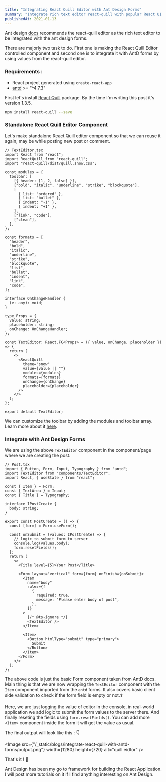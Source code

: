 ```yaml
---
title: "Integrating React Quill Editor with Ant Design Forms"
summary: "Integrate rich text editor react-quill with popular React UI framework Ant Design."
publishedAt: 2021-01-13
---
```


Ant design [docs](https://ant.design/docs/react/recommendation) recommends the react-quill editor as the rich text editor to be integrated with the ant design forms.

There are majorly two task to do. First one is making the React Quill Editor controlled component and second one is to integrate it with AntD forms by using values from the react-quill editor.

### Requirements :

- React project generated using `create-react-app`
- [antd](https://github.com/ant-design/ant-design) >= "^4.7.3"

First let's install [React Quill](https://github.com/zenoamaro/react-quill) package. By the time I'm writing this post it's version 1.3.5.

```bash
npm install react-quill --save
```

### Standalone React Quill Editor Component

Let's make standalone React Quill editor component so that we can reuse it again, may be while posting new post or comment.

```tsx
// TextEditor.tsx
import React from "react";
import ReactQuill from "react-quill";
import "react-quill/dist/quill.snow.css";

const modules = {
  toolbar: [
    [{ header: [1, 2, false] }],
    ["bold", "italic", "underline", "strike", "blockquote"],
    [
      { list: "ordered" },
      { list: "bullet" },
      { indent: "-1" },
      { indent: "+1" },
    ],
    ["link", "code"],
    ["clean"],
  ],
};

const formats = [
  "header",
  "bold",
  "italic",
  "underline",
  "strike",
  "blockquote",
  "list",
  "bullet",
  "indent",
  "link",
  "code",
];

interface OnChangeHandler {
  (e: any): void;
}

type Props = {
  value: string;
  placeholder: string;
  onChange: OnChangeHandler;
};

const TextEditor: React.FC<Props> = ({ value, onChange, placeholder }) => {
  return (
    <>
      <ReactQuill
        theme="snow"
        value={value || ""}
        modules={modules}
        formats={formats}
        onChange={onChange}
        placeholder={placeholder}
      />
    </>
  );
};

export default TextEditor;
```

We can customize the toolbar by adding the modules and toolbar array. Learn more about it [here](https://github.com/zenoamaro/react-quill#custom-toolbar).

### Integrate with Ant Design Forms

We are using the above `TextEditor` component in the component/page where we are creating the post.

```tsx
// Post.tsx
import { Button, Form, Input, Typography } from "antd";
import TextEditor from "components/TextEditor";
import React, { useState } from "react";

const { Item } = Form;
const { TextArea } = Input;
const { Title } = Typography;

interface IPostCreate {
  body: string;
}

export const PostCreate = () => {
  const [form] = Form.useForm();

  const onSubmit = (values: IPostCreate) => {
    // logic to submit form to server
    console.log(values.body);
    form.resetFields();
  };
  return (
    <>
      <Title level={5}>Your Post</Title>

      <Form layout="vertical" form={form} onFinish={onSubmit}>
        <Item
          name="body"
          rules={[
            {
              required: true,
              message: "Please enter body of post",
            },
          ]}
        >
          {/* @ts-ignore */}
          <TextEditor />
        </Item>

        <Item>
          <Button htmlType="submit" type="primary">
            Submit
          </Button>
        </Item>
      </Form>
    </>
  );
};
```

The above code is just the basic Form component taken from AntD docs. Main thing is that we are now wrapping the `TextEditor` component with the `Item` component imported from the `antd` forms. It also covers basic client side validation to check if the form field is empty or not.❓

Here, we are just logging the value of editor in the console, in real-world application we add logic to submit the form values to the server there. And finally reseting the fields using `form.resetFields()`. You can add more `<Item>` component inside the form it will get the value as usual.

The final output will look like this : 👇

<Image
  src={"/_static/blogs/integrate-react-quill-with-antd-forms/output.png"}
  width={1280}
  height={720}
  alt="quill eidtor"
/>

That's it ! 👋

Ant Design has been my go to framework for building the React Application. I will post more tutorials on it if I find anything interesting on Ant Design.
